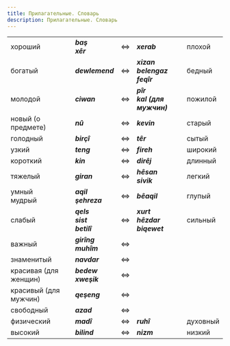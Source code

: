 ```yaml
---
title: Прилагательные. Словарь
description: Прилагательные. Словарь
---
```


||||||
|-|-|-|-|-|
|хороший|___baş<br/>xêr___|⇔|___xerab___|плохой|
|богатый|___dewlemend___|⇔|___xizan<br/>belengaz<br/>feqîr___|бедный|
|молодой|___ciwan___|⇔|___pîr<br/>kal (для мужчин)___|пожилой|
|новый (о предмете)|___nû___|⇔|___kevin___|старый|
|голодный|___birçî___|⇔|___têr___|сытый|
|узкий|___teng___|⇔|___fireh___|широкий|
|короткий|___kin___|⇔|___dirêj___|длинный|
|тяжелый|___giran___|⇔|___hêsan<br/>sivik___|легкий|
|умный<br/>мудрый|___aqil<br/>şehreza___|⇔|___bêaqil___|глупый|
|слабый|___qels<br/>sist<br/>betilî___|⇔|___xurt<br/>hêzdar<br/>biqewet___|сильный|
|важный|___girîng<br/>muhîm___|⇔|||
|знаменитый|___navdar___|⇔|||
|красивая (для женщин)|___bedew<br/>xweşik___|⇔|||
|красивый (для мужчин)|___qeşeng___|⇔|||
|свободный|___azad___|⇔|||
|физический|___madî___|⇔|___ruhî___|духовный|
|высокий|___bilind___|⇔|___nizm___|низкий|